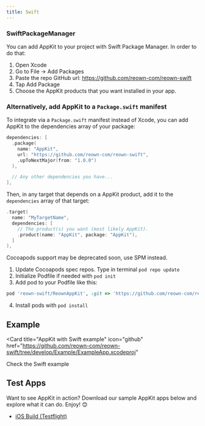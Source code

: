 ```yaml
---
title: Swift
---
```


<Tabs>
<Tab title="SPM">

### SwiftPackageManager

You can add AppKit to your project with Swift Package Manager. In order to do that:

1. Open Xcode
2. Go to File -> Add Packages
3. Paste the repo GitHub url: https://github.com/reown-com/reown-swift
4. Tap Add Package
5. Choose the AppKit products that you want installed in your app.

### Alternatively, add AppKit to a `Package.swift` manifest

To integrate via a `Package.swift` manifest instead of Xcode, you can add
AppKit to the dependencies array of your package:

```swift
dependencies: [
  .package(
    name: "AppKit",
    url: "https://github.com/reown-com/reown-swift",
    .upToNextMajor(from: "1.0.0")
  ),

  // Any other dependencies you have...
],
```

Then, in any target that depends on a AppKit product, add it to the `dependencies`
array of that target:

```swift
.target(
  name: "MyTargetName",
  dependencies: [
    // The product(s) you want (most likely AppKit).
    .product(name: "AppKit", package: "AppKit"),
  ]
),
```

</Tab>
<Tab title="Cocoapods">

<Warning>
Cocoapods support may be deprecated soon, use SPM instead.
</Warning>

1. Update Cocoapods spec repos. Type in terminal `pod repo update`
2. Initialize Podfile if needed with `pod init`
3. Add pod to your Podfile like this:

```ruby
pod 'reown-swift/ReownAppKit', :git => 'https://github.com/reown-com/reown-swift.git', :tag => '1.0.4'
```

4. Install pods with `pod install`

</Tab>
</Tabs>

## Example

<Card
  title="AppKit with Swift example"
  icon="github"
  href="https://github.com/reown-com/reown-swift/tree/develop/Example/ExampleApp.xcodeproj"
>
  Check the Swift example
</Card>

## Test Apps

Want to see AppKit in action? Download our sample AppKit apps below and explore what it can do. Enjoy! 😊

- [iOS Build (Testflight)](https://testflight.apple.com/join/7S1GYcjC)
